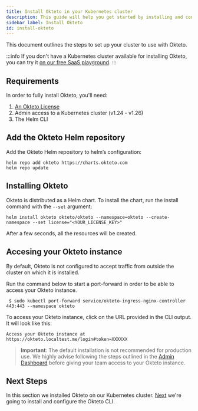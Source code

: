 ```yaml
---
title: Install Okteto in your Kubernetes cluster
description: This guide will help you get started by installing and configuring Okteto's Development Environments.
sidebar_label: Install Okteto
id: install-okteto
---
```



This document outlines the steps to set up your cluster to use with Okteto.

:::info
If you don't have a Kubernetes cluster available for installing Okteto, you can try it [on our free SaaS playground](https://cloud.okteto.com).
:::

## Requirements
In order to fully install Okteto, you'll need:
1. [An Okteto License](https://www.okteto.com/free-trial/)
1. Admin access to a Kubernetes cluster (v1.24 - v1.26)
1. The Helm CLI

## Add the Okteto Helm repository

Add the Okteto Helm repository to helm’s configuration:

```
helm repo add okteto https://charts.okteto.com
helm repo update
```

##  Installing Okteto

Okteto is distributed as a Helm chart. To install the chart, run the install command with the `--set` argument:

```
helm install okteto okteto/okteto --namespace=okteto --create-namespace --set license="<YOUR_LICENSE_KEY>"
```

After a few seconds, all the resources will be created. 

## Accesing your Okteto instance

By default, Okteto is not configured to accept traffic from outside the cluster on which it is installed.  

Run the command below to start a port-forward in order to be able to access your Okteto instance.

```
 $ sudo kubectl port-forward service/okteto-ingress-nginx-controller 443:443 --namespace okteto
```  

To access your Okteto instance, click on the URL provided in the CLI output. It will look like this: 

```
Access your Okteto instance at https://okteto.localtest.me/login#token=XXXXXX
```

> **Important**: The default installation is not recommended for production use. We highly advise following the steps outlined in the [Admin Dashboard](administration/dashboard.mdx) before giving your team access to your Okteto instance.

## Next Steps

In this section we installed Okteto on our Kubernetes cluster. [Next](getting-started.mdx) we're going to install and configure the Okteto CLI.
